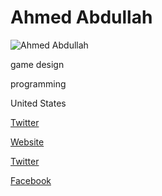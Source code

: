 # Ahmed Abdullah

![Ahmed Abdullah](http://www.decoygames.com/images/Decoy/Splash%20-%20Co-op.png)

<Skills>

game design

programming

</Skills>

<Location>

United States

</Location>

<Personal>

[Twitter](https://twitter.com/BR0thaMAN)

</Personal>

<Business>

[Website](http://www.decoygames.com)

[Twitter](https://twitter.com/DecoyGames)

[Facebook](https://www.facebook.com/decoygames)

</Business>



